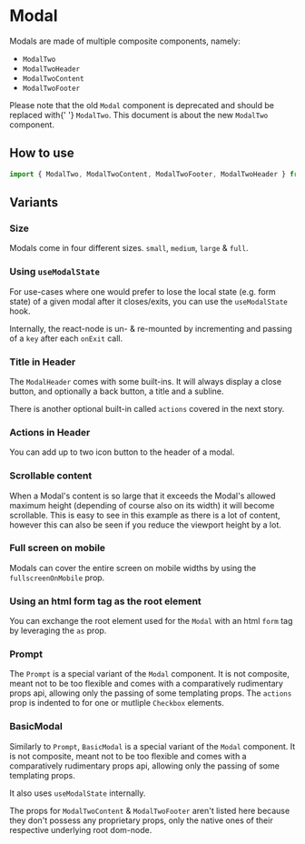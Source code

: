 

# Modal

Modals are made of multiple composite components, namely:

-   `ModalTwo`
-   `ModalTwoHeader`
-   `ModalTwoContent`
-   `ModalTwoFooter`

<Alert>
    Please note that the old <code>Modal</code> component is deprecated and should be replaced with{' '}
    <code>ModalTwo</code>. This document is about the new <code>ModalTwo</code> component.
</Alert>

## How to use

```javascript
import { ModalTwo, ModalTwoContent, ModalTwoFooter, ModalTwoHeader } from '@proton/components';
```

<Canvas withSource="open">
    <Story id="components-modal--example" />
</Canvas>

## Variants

### Size

Modals come in four different sizes. `small`, `medium`, `large` & `full`.

<Canvas>
    <Story id="components-modal--primary" />
</Canvas>

### Using `useModalState`

For use-cases where one would prefer to lose the local state (e.g. form state) of a given modal after it closes/exits, you can use the `useModalState` hook.

Internally, the react-node is un- & re-mounted by incrementing and passing of a `key` after each `onExit` call.

<Canvas>
    <Story id="components-modal--using-use-modal-state" />
</Canvas>

### Title in Header

The `ModalHeader` comes with some built-ins. It will always display a close button, and optionally a back button, a title and a subline.

There is another optional built-in called `actions` covered in the next story.

<Canvas>
    <Story id="components-modal--header" />
</Canvas>

### Actions in Header

You can add up to two icon button to the header of a modal.

<Canvas>
    <Story id="components-modal--header-actions" />
</Canvas>

### Scrollable content

When a Modal's content is so large that it exceeds the Modal's allowed maximum height (depending of course also on its width) it will become scrollable. This is easy to see in this example as there is a lot of content, however this can also be seen if you reduce the viewport height by a lot.

<Canvas>
    <Story id="components-modal--a-lot-of-content" />
</Canvas>

### Full screen on mobile

Modals can cover the entire screen on mobile widths by using the `fullscreenOnMobile` prop.

<Canvas>
    <Story id="components-modal--fullscreen-on-mobile" />
</Canvas>

### Using an html form tag as the root element

You can exchange the root element used for the `Modal` with an html `form` tag by leveraging the `as` prop.

<Canvas>
    <Story id="components-modal--with-form-root" />
</Canvas>

### Prompt

The `Prompt` is a special variant of the `Modal` component. It is not composite, meant not to be too flexible and comes with a comparatively rudimentary props api, allowing only the passing of some templating props. The `actions` prop is indented to for one or mutliple `Checkbox` elements.

<Canvas>
    <Story id="components-modal--prompt-basic" />
</Canvas>

<Canvas>
    <Story id="components-modal--prompt-with-only-one-button" />
</Canvas>

<Canvas>
    <Story id="components-modal--prompt-with-footnote" />
</Canvas>

### BasicModal

Similarly to `Prompt`, `BasicModal` is a special variant of the `Modal` component. It is not composite, meant not to be too flexible and comes with a comparatively rudimentary props api, allowing only the passing of some templating props.

It also uses `useModalState` internally.

<Canvas>
    <Story id="components-modal--basic" />
</Canvas>

The props for `ModalTwoContent` & `ModalTwoFooter` aren't listed here because they don't possess any proprietary props, only the native ones of their respective underlying root dom-node.

<div class="hidden">
    <Primary />
</div>

<ArgsTable story={PRIMARY_STORY} />
